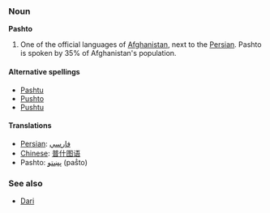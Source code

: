 ===Noun===
'''Pashto'''

# One of the official languages of [[Afghanistan]], next to the [[Persian]]. Pashto is spoken by 35% of Afghanistan's population.

====Alternative spellings====
*[[Pashtu]]
*[[Pushto]]
*[[Pushtu]]

====Translations====
*[[Persian]]: [[فارسي]]
*[[Chinese]]: [[普什图语]]
*Pashto: [[پښتو]] (paṧto)

===See also===
*[[Dari]]